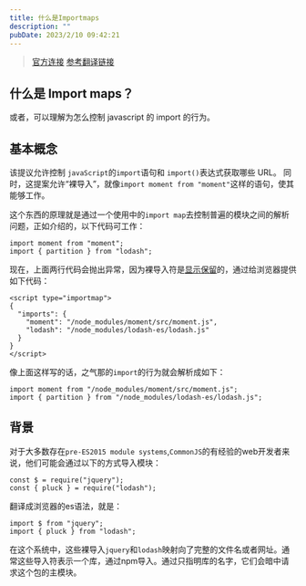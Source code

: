 ```yaml
---
title: 什么是Importmaps
description: ""
pubDate: 2023/2/10 09:42:21
---
```


> [官方连接](https://github.com/WICG/import-maps)
> [参考翻译链接](https://www.jianshu.com/p/b23d823a183a)

## 什么是 Import maps？

或者，可以理解为怎么控制 javascript 的 import 的行为。

## 基本概念

该提议允许控制 `javaScript`的`import`语句和 `import()`表达式获取哪些 URL。
同时，这提案允许“裸导入”，就像`import moment from "moment"`这样的语句，使其能够工作。

这个东西的原理就是通过一个使用中的`import map`去控制普遍的模块之间的解析问题，正如介绍的，以下代码可工作：
```
import moment from "moment";
import { partition } from "lodash";
```

现在，上面两行代码会抛出异常，因为裸导入符是[显示保留](https://html.spec.whatwg.org/multipage/webappapis.html#resolve-a-module-specifier)的，通过给浏览器提供如下代码：
```
<script type="importmap">
{
  "imports": {
    "moment": "/node_modules/moment/src/moment.js",
    "lodash": "/node_modules/lodash-es/lodash.js"
  }
}
</script>
```
像上面这样写的话，之气那的`import`的行为就会解析成如下：
```
import moment from "/node_modules/moment/src/moment.js";
import { partition } from "/node_modules/lodash-es/lodash.js";
```

## 背景

对于大多数存在`pre-ES2015 module systems`,`CommonJS`的有经验的web开发者来说，他们可能会通过以下的方式导入模块：
```
const $ = require("jquery");
const { pluck } = require("lodash");
```
翻译成浏览器的es语法，就是：
```
import $ from "jquery";
import { pluck } from "lodash";
```
在这个系统中，这些裸导入`jquery`和`lodash`映射向了完整的文件名或者网址。通常这些导入符表示一个库，通过npm导入。通过只指明库的名字，它们会暗中请求这个包的主模块。